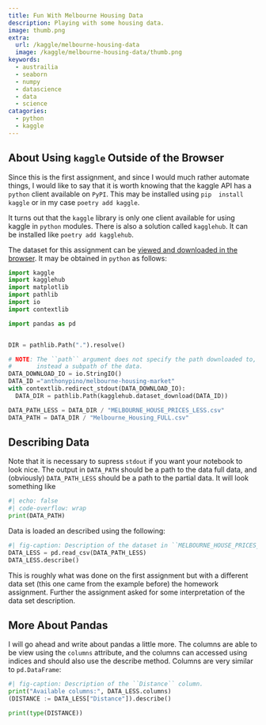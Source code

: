 ```yaml
---
title: Fun With Melbourne Housing Data
description: Playing with some housing data.
image: thumb.png
extra:
  url: /kaggle/melbourne-housing-data
  image: /kaggle/melbourne-housing-data/thumb.png
keywords:
  - austrailia
  - seaborn
  - numpy 
  - datascience
  - data
  - science
catagories:
  - python
  - kaggle
---
```



## About Using ``kaggle`` Outside of the Browser

Since this is the first assignment, and since I would much rather automate 
things, I would like to say that it is worth knowing that the kaggle API has a
``python`` client available on ``PyPI``. This may be installed using ``pip 
install kaggle`` or in my case ``poetry add kaggle``. 

It turns out that the ``kaggle`` library is only one client available for using
kaggle in ``python`` modules. There is also a solution called ``kagglehub``. It 
can be installed like ``poetry add kagglehub``.


The dataset for this assignment can be [viewed and downloaded in the browser](
https://www.kaggle.com/datasets/dansbecker/melbourne-housing-snapshot?resource=download).
It may be obtained in ``python`` as follows:


```python
import kaggle
import kagglehub
import matplotlib
import pathlib
import io
import contextlib

import pandas as pd


DIR = pathlib.Path(".").resolve()

# NOTE: The ``path`` argument does not specify the path downloaded to, but 
#       instead a subpath of the data.
DATA_DOWNLOAD_IO = io.StringIO()
DATA_ID ="anthonypino/melbourne-housing-market" 
with contextlib.redirect_stdout(DATA_DOWNLOAD_IO):
  DATA_DIR = pathlib.Path(kagglehub.dataset_download(DATA_ID))

DATA_PATH_LESS = DATA_DIR / "MELBOURNE_HOUSE_PRICES_LESS.csv"
DATA_PATH = DATA_DIR / "Melbourne_Housing_FULL.csv"
```


## Describing Data

Note that it is necessary to supress ``stdout`` if you want your notebook to
look nice. The output in ``DATA_PATH`` should be a path to the data full data,
and (obviously) ``DATA_PATH_LESS`` should be a path to the partial data. It
will look something like


```python
#| echo: false
#| code-overflow: wrap
print(DATA_PATH)
```


Data is loaded an described using the following:


```python
#| fig-caption: Description of the dataset in ``MELBOURNE_HOUSE_PRICES_LESS.csv``.
DATA_LESS = pd.read_csv(DATA_PATH_LESS)
DATA_LESS.describe()
```


This is roughly what was done on the first assignment but with a different
data set (this one came from the example before) the homework assignment. 
Further the assignment asked for some interpretation of the data set 
description.


## More About Pandas

I will go ahead and write about pandas a little more. The columns are able to 
be view using the ``columns`` attribute, and the columns can accessed using 
indices and should also use the describe method. Columns are very similar to
``pd.DataFrame``:

```python
#| fig-caption: Description of the ``Distance`` column.
print("Available columns:", DATA_LESS.columns)
(DISTANCE := DATA_LESS["Distance"]).describe()
```

```python
print(type(DISTANCE))
```

